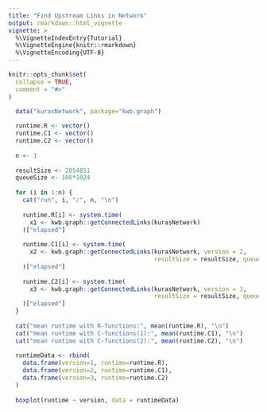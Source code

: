 ```yaml
---
title: "Find Upstream Links in Network"
output: rmarkdown::html_vignette
vignette: >
  %\VignetteIndexEntry{Tutorial}
  %\VignetteEngine{knitr::rmarkdown}
  %\VignetteEncoding{UTF-8}
---
```


```r
knitr::opts_chunk$set(
  collapse = TRUE,
  comment = "#>"
)
```

```r

  data("kurasNetwork", package="kwb.graph")  
  
  runtime.R <- vector()
  runtime.C1 <- vector()  
  runtime.C2 <- vector()  
  
  n <- 1
  
  resultSize <- 2054851
  queueSize <- 100*1024
  
  for (i in 1:n) {
    cat("run", i, "/", n, "\n")
    
    runtime.R[i] <- system.time(
      x1 <- kwb.graph::getConnectedLinks(kurasNetwork)
    )["elapsed"]
    
    runtime.C1[i] <- system.time(
      x2 <- kwb.graph::getConnectedLinks(kurasNetwork, version = 2,
                                         resultSize = resultSize, queueSize = queueSize)
    )["elapsed"]
    
    runtime.C2[i] <- system.time(
      x3 <- kwb.graph::getConnectedLinks(kurasNetwork, version = 3,
                                         resultSize = resultSize, queueSize = queueSize)
    )["elapsed"]
  }
  
  cat("mean runtime with R-functions:", mean(runtime.R), "\n")
  cat("mean runtime with C-functions(1):", mean(runtime.C1), "\n")  
  cat("mean runtime with C-functions(2):", mean(runtime.C2), "\n")  
  
  runtimeData <- rbind(
    data.frame(version=1, runtime=runtime.R),
    data.frame(version=2, runtime=runtime.C1),
    data.frame(version=3, runtime=runtime.C2)
  )
  
  boxplot(runtime ~ version, data = runtimeData)
```
